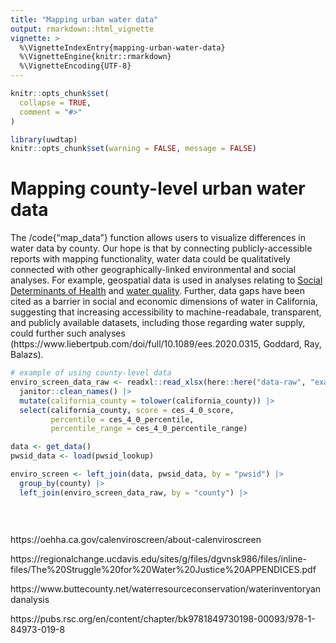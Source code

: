 ```yaml
---
title: "Mapping urban water data"
output: rmarkdown::html_vignette
vignette: >
  %\VignetteIndexEntry{mapping-urban-water-data}
  %\VignetteEngine{knitr::rmarkdown}
  %\VignetteEncoding{UTF-8}
---
```


```r
knitr::opts_chunk$set(
  collapse = TRUE,
  comment = "#>"
)
```

```r
library(uwdtap)
knitr::opts_chunk$set(warning = FALSE, message = FALSE) 
```

# Mapping county-level urban water data

The /code{"map_data"} function allows users to visualize differences in water data by county. Our hope is that by connecting publicly-accessible reports with mapping functionality, water data could be qualitatively connected with other geographically-linked environmental and social analyses. For example, geospatial data is used in analyses relating to [Social Determinants of Health](https://www.cdc.gov/places/social-determinants-of-health-and-places-data/index.html) and [water quality](https://www.epa.gov/waterdata/water-quality-data-download). Further, data gaps have been cited as a barrier in social and economic dimensions of water in California, suggesting that increasing accessibility to machine-readabale, transparent, and publicly available datasets, including those regarding water supply, could further such analyses (https://www.liebertpub.com/doi/full/10.1089/ees.2020.0315, Goddard, Ray, Balazs).

```r
# example of using county-level data
enviro_screen_data_raw <- readxl::read_xlsx(here::here("data-raw", "example", "cal_enviroscreen_data.xlsx")) |> 
  janitor::clean_names() |> 
  mutate(california_county = tolower(california_county)) |> 
  select(california_county, score = ces_4_0_score,
         percentile = ces_4_0_percentile, 
         percentile_range = ces_4_0_percentile_range) 

data <- get_data()
pwsid_data <- load(pwsid_lookup)

enviro_screen <- left_join(data, pwsid_data, by = "pwsid") |> 
  group_by(county) |> 
  left_join(enviro_screen_data_raw, by = "county") |> 
  
  
  
```

https://oehha.ca.gov/calenviroscreen/about-calenviroscreen

https://regionalchange.ucdavis.edu/sites/g/files/dgvnsk986/files/inline-files/The%20Struggle%20for%20Water%20Justice%20APPENDICES.pdf

https://www.buttecounty.net/waterresourceconservation/waterinventoryandanalysis

https://pubs.rsc.org/en/content/chapter/bk9781849730198-00093/978-1-84973-019-8
